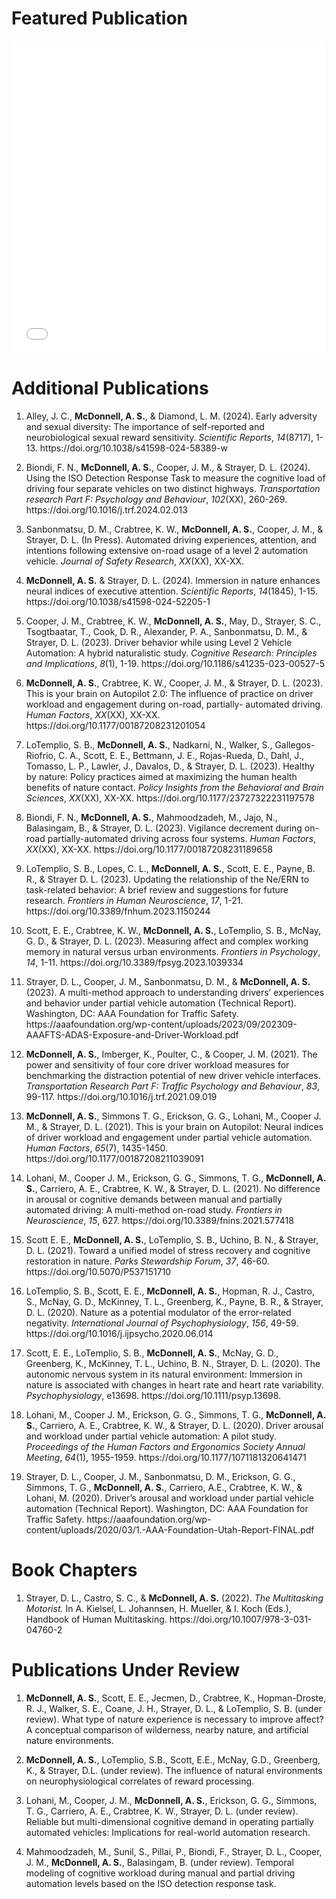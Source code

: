 # Featured Publication

![](./Documents/McDonnell & Strayer (2024).pdf){width=100% height=500}

# Additional Publications 

1. Alley, J. C., **McDonnell, A. S.**, & Diamond, L. M. (2024). Early adversity and sexual diversity: The importance of self-reported and
  neurobiological sexual reward sensitivity. *Scientific Reports*, *14*(8717), 1-13. https://doi.org/10.1038/s41598-024-58389-w 

2. Biondi, F. N., **McDonnell, A. S.**, Cooper, J. M., & Strayer, D. L. (2024). Using the ISO Detection Response Task to measure the cognitive load    of driving four separate vehicles on two distinct highways. *Transportation research Part F: Psychology and Behaviour*, *102*(XX), 260-269.
   https://doi.org/10.1016/j.trf.2024.02.013

3. Sanbonmatsu, D. M., Crabtree, K. W., **McDonnell, A. S.**, Cooper, J. M., & Strayer, D. L. (In Press). Automated 
		driving experiences, attention, and intentions following extensive on-road usage of a level 2 
		automation vehicle. *Journal of Safety Research*, *XX*(XX), XX-XX.

4. **McDonnell, A. S.** & Strayer, D. L. (2024). Immersion in nature enhances neural indices of executive 
		attention. *Scientific Reports*, *14*(1845), 1-15. https://doi.org/10.1038/s41598-024-52205-1 

5. Cooper, J. M., Crabtree, K. W., **McDonnell, A. S.**, May, D., Strayer, S. C., Tsogtbaatar, T., Cook, D. R., 
		Alexander, P. A., Sanbonmatsu, D. M., & Strayer, D. L. (2023). Driver behavior while using Level 2 
		Vehicle Automation: A hybrid naturalistic study. *Cognitive Research: Principles and Implications*, *8*(1), 
		1-19. https://doi.org/10.1186/s41235-023-00527-5 

6. **McDonnell, A. S.**, Crabtree, K. W., Cooper, J. M., & Strayer, D. L. (2023). This is your brain on 
		Autopilot 2.0: The influence of practice on driver workload and engagement during on-road, partially-
		automated driving. *Human Factors*, *XX*(XX), XX-XX. https://doi.org/10.1177/00187208231201054 

7. LoTemplio, S. B., **McDonnell, A. S.**, Nadkarni, N., Walker, S., Gallegos-Riofrio, C. A., Scott, E. E., Bettmann, J. E., Rojas-Rueda, D., Dahl, J., Tomasso, L. P., Lawler, J., Davalos, D., & Strayer, D. L. (2023). Healthy by nature: Policy practices aimed at maximizing the human health benefits of nature contact. *Policy Insights from the Behavioral and Brain Sciences*, *XX*(XX), XX-XX. https://doi.org/10.1177/23727322231197578 

8. Biondi, F. N., **McDonnell, A. S.**, Mahmoodzadeh, M., Jajo, N., Balasingam, B., & Strayer, D. L. (2023). 
		Vigilance decrement during on-road partially-automated driving across four systems. *Human Factors*, 
		*XX*(XX), XX-XX. https://doi.org/10.1177/00187208231189658 

9. LoTemplio, S. B., Lopes, C. L., **McDonnell, A. S.**, Scott, E. E., Payne, B. R., & Strayer D. L. (2023). Updating the 
		relationship of the Ne/ERN to task-related behavior: A brief review and suggestions for future 
		research. *Frontiers in Human Neuroscience*, *17*, 1-21. https://doi.org/10.3389/fnhum.2023.1150244 

10. Scott, E. E., Crabtree, K. W., **McDonnell, A. S.**, LoTemplio, S. B., McNay, G. D., & Strayer, D. L. (2023). 		Measuring affect and complex working memory in natural versus urban environments. *Frontiers in Psychology*, *14*, 1-11. https://doi.org/10.3389/fpsyg.2023.1039334 

11. Strayer, D. L., Cooper, J. M., Sanbonmatsu, D. M., & **McDonnell, A. S.** (2023). A multi-method approach to 
		understanding drivers’ experiences and behavior under partial vehicle automation (Technical Report). 
Washington, DC: AAA Foundation for Traffic Safety. https://aaafoundation.org/wp-content/uploads/2023/09/202309-AAAFTS-ADAS-Exposure-and-Driver-Workload.pdf 

12. **McDonnell, A. S.**, Imberger, K., Poulter, C., & Cooper, J. M. (2021). The power and sensitivity of four 
		core driver workload measures for benchmarking the distraction potential of new driver vehicle interfaces. 
*Transportation Research Part F: Traffic Psychology and Behaviour*, *83*, 99-117. https://doi.org/10.1016/j.trf.2021.09.019

13. **McDonnell, A. S.**, Simmons T. G., Erickson, G. G., Lohani, M., Cooper J. M., & Strayer, D. L. (2021). 
		This is your brain on Autopilot: Neural indices of driver workload and engagement under partial vehicle 
		automation. *Human Factors*, *65*(7), 1435-1450. https://doi.org/10.1177/00187208211039091 

14. Lohani, 	M., Cooper J. M., Erickson, G. G., Simmons, T. G., **McDonnell, A. S.**, Carriero, A. E., Crabtree, K. W., & 
		Strayer, D. L. (2021). No difference in arousal or cognitive demands between manual and partially 
		automated driving: A multi-method on-road study. *Frontiers in Neuroscience*, *15*, 627. 
		https://doi.org/10.3389/fnins.2021.577418

15. Scott E. E., **McDonnell, A. S.**, LoTemplio, S. B., Uchino, B. N., & Strayer, D. L. (2021). Toward a 
		unified model of stress recovery and cognitive restoration in nature. *Parks Stewardship Forum*, *37*, 46-60.
		https://doi.org/10.5070/P537151710

16. LoTemplio, S. B., Scott, E. E., **McDonnell, A. S.**, Hopman, R. J., Castro, S., McNay, G. D., McKinney, T. L., 
		Greenberg, K., Payne, B. R., & Strayer, D. L. (2020). Nature as a potential modulator of the error-related 
	negativity. *International Journal of Psychophysiology*, *156*, 49-59. 
	https://doi.org/10.1016/j.ijpsycho.2020.06.014

17. Scott, E. E., LoTemplio, S. B., **McDonnell, A. S.**, McNay, G. D., Greenberg, K., McKinney, T. L., Uchino, B. N., 
		Strayer, D. L. (2020). The autonomic nervous system in its natural environment: Immersion in nature 		is associated with changes in heart rate and heart rate variability. *Psychophysiology*, e13698.
		https://doi.org/10.1111/psyp.13698.

18. Lohani, 	M., Cooper J. M., Erickson, G. G., Simmons, T. G., **McDonnell, A. S.**, Carriero, A. E., Crabtree, K. W., & 
		Strayer, D. L. (2020). Driver arousal and workload under partial vehicle automation: A pilot study. 
		*Proceedings of the Human Factors and Ergonomics Society Annual Meeting*, *64*(1), 1955-1959.
		https://doi.org/10.1177/1071181320641471

19. Strayer, D. L., Cooper, J. M., Sanbonmatsu, D. M., Erickson, G. G., Simmons, T. G., **McDonnell, A. S.**, Carriero, 
	A.E., Crabtree, K. W., & Lohani, M. (2020). Driver’s arousal and workload under partial vehicle automation 
(Technical Report). Washington, DC: AAA Foundation for Traffic Safety. https://aaafoundation.org/wp-content/uploads/2020/03/1.-AAA-Foundation-Utah-Report-FINAL.pdf

# Book Chapters	

1. Strayer, D. L., Castro, S. C., & **McDonnell, A. S.** (2022). *The Multitasking Motorist.* In A. Kielsel, L. Johannsen, H. 
		Mueller, & I. Koch (Eds.), Handbook of Human Multitasking. https://doi.org/10.1007/978-3-031-04760-2

# Publications Under Review	

1. **McDonnell, A. S.**, Scott, E. E., Jecmen, D., Crabtree, K., Hopman-Droste, R. J., Walker, S. E., Coane, J. H., 
		Strayer, D. L., & LoTemplio, S. B. (under review). What type of nature experience is necessary to improve 
		affect? A conceptual comparison of wilderness, nearby nature, and artificial nature environments. 

2. **McDonnell, A. S.**, LoTemplio, S.B., Scott, E.E., McNay, G.D., Greenberg, K., & Strayer, D.L. (under review). 		The influence of natural environments on neurophysiological correlates of reward processing.

3. Lohani, M., Cooper, J. M., **McDonnell, A. S.**, Erickson, G. G., Simmons, T. G., Carriero, A. E., Crabtree, K. W., 
		Strayer, D. L. (under review). Reliable but multi-dimensional cognitive demand in operating partially 
		automated vehicles: Implications for real-world automation research.

4. Mahmoodzadeh, M., Sunil, S., Pillai, P., Biondi, F., Strayer, D. L., Cooper, J. M., **McDonnell, A. S.**, Balasingam, 
		B. (under review). Temporal modeling of cognitive workload during manual and partial driving automation 
		levels based on the ISO detection response task.

